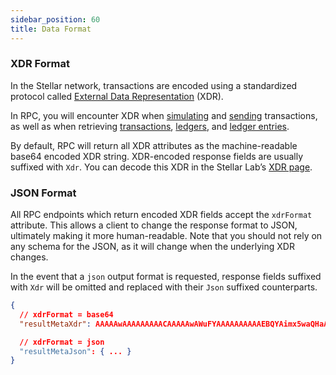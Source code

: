 ```yaml
---
sidebar_position: 60
title: Data Format
---
```



### XDR Format

In the Stellar network, transactions are encoded using a standardized protocol called [External Data Representation](/docs/learn/encyclopedia/data-format/xdr) (XDR).

In RPC, you will encounter XDR when [simulating](../methods/simulateTransaction) and [sending](../methods/sendTransaction) transactions, as well as when retrieving [transactions](../methods/getTransactions), [ledgers](../methods/getLedgers), and [ledger entries](../methods/getLedgerEntries).

By default, RPC will return all XDR attributes as the machine-readable base64 encoded XDR string. XDR-encoded response fields are usually suffixed with `Xdr`. You can decode this XDR in the Stellar Lab’s [XDR page](https://lab.stellar.org/xdr/view?$=network$id=testnet&label=Testnet&horizonUrl=https:////horizon-testnet.stellar.org&rpcUrl=https:////soroban-testnet.stellar.org&passphrase=Test%20SDF%20Network%20/;%20September%202015;;).

### JSON Format

All RPC endpoints which return encoded XDR fields accept the `xdrFormat` attribute. This allows a client to change the response format to JSON, ultimately making it more human-readable. Note that you should not rely on any schema for the JSON, as it will change when the underlying XDR changes.

In the event that a `json` output format is requested, response fields suffixed with `Xdr` will be omitted and replaced with their `Json` suffixed counterparts.

<ExampleResponse title="Example Transaction Response with XDR">

```json
{
  // xdrFormat = base64
  "resultMetaXdr": AAAAAwAAAAAAAAACAAAAAwAWuFYAAAAAAAAAAEBQYAimx5waQHaAptKgy2a/IAHMSe96ETt5wiMOSpKXAAAAF0JZ4rAAACHUAAekYwAAAAAAAAAAAAAAAAAAAAABAAAAAAAAAAAAAAEAAAAAAAAAAAAAAAAAAAAAAAAAAgAAAAAAAAAAAAAAAAAAAAMAAAAAABa4VAAAAABnyjD0AAAAAAAAAAEAFrhWAAAAAAAAAABAUGAIpsecGkB2gKbSoMtmvyABzEnvehE7ecIjDkqSlwAAABdCWeKwAAAh1AAHpGQAAAAAAAAAAAAAAAAAAAAAAQAAAAAAAAAAAAABAAAAAAAAAAAAAAAAAAAAAAAAAAIAAAAAAAAAAAAAAAAAAAADAAAAAAAWuFYAAAAAZ8ow/gAAAAAAAAAAAAAAAAAAAAA=

  // xdrFormat = json
  "resultMetaJson": { ... }
}
```

</ExampleResponse>
